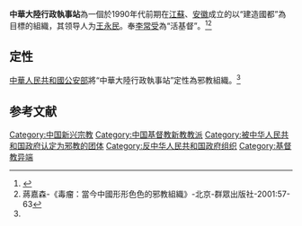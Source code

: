 '''中華大陸行政執事站'''為一個於1990年代前期在[[江蘇|江蘇]]、[[安徽|安徽]]成立的以“建造國都”為目標的組織，其领导人为[[王永民_(萧县)|王永民]]。奉[[李常受|李常受]]為“活基督”。<ref name="jimi">{{Cite web |url=http://www.china21.org/docs/CONFI-MPS-CHINESE.htm |title=公安部關於認定和取締邪教組織 若干問題的通知 |accessdate=2015-02-01 |archive-date=2013-04-24 |archive-url=https://web.archive.org/web/20130424173720/http://www.china21.org/docs/CONFI-MPS-CHINESE.htm |dead-url=no }}</ref><ref name="shu">蔣嘉森-《毒瘤：當今中國形形色色的邪教組織》-北京-群眾出版社-2001:57-63</ref>

== 定性 ==

[[中華人民共和國公安部|中華人民共和國公安部]]將“中華大陸行政執事站”定性為邪教組織。<ref name="jimi" />

== 参考文献 ==
{{Reflist|2}}
{{基督教小作品}}
{{中华人民共和国宗教}}
[[Category:中国新兴宗教|Category:中国新兴宗教]]
[[Category:中国基督教新教教派|Category:中国基督教新教教派]]
[[Category:被中华人民共和国政府认定为邪教的团体|Category:被中华人民共和国政府认定为邪教的团体]]
[[Category:反中华人民共和国政府组织|Category:反中华人民共和国政府组织]]
[[Category:基督教异端|Category:基督教异端]]